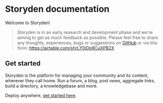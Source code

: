 # Storyden documentation

Welcome to Storyden!

> Storyden is in an early research and development phase and we're aiming to get as much feedback as possible. Please feel free to share any thoughts, experiences, bugs or suggestions on [GitHub](https://github.com/Southclaws/storyden) or via this form: https://airtable.com/shrLY0jDp9CuXPB2X

## Get started

Storyden is the platform for managing your community and its content, wherever they call home. Run a forum, a blog, post news, aggregate links, build a directory, a knowledgebase and more.

Deploy anywhere, [get started here](/docs/quickstart).
